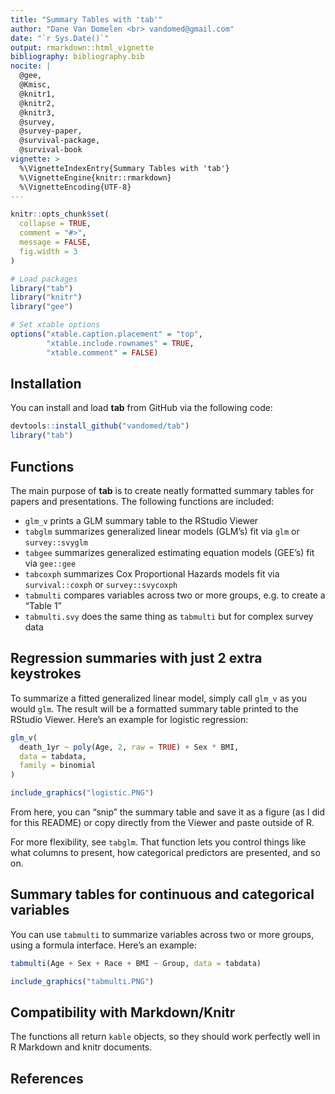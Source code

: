 ---
title: "Summary Tables with 'tab'"
author: "Dane Van Domelen <br> vandomed@gmail.com"
date: "`r Sys.Date()`"
output: rmarkdown::html_vignette
bibliography: bibliography.bib
nocite: | 
  @gee, 
  @Kmisc, 
  @knitr1,
  @knitr2,
  @knitr3,
  @survey, 
  @survey-paper, 
  @survival-package, 
  @survival-book
vignette: >
  %\VignetteIndexEntry{Summary Tables with 'tab'}
  %\VignetteEngine{knitr::rmarkdown}
  %\VignetteEncoding{UTF-8}
---

```{r setup, include = FALSE}
knitr::opts_chunk$set(
  collapse = TRUE,
  comment = "#>", 
  message = FALSE, 
  fig.width = 3
)

# Load packages
library("tab")
library("knitr")
library("gee")

# Set xtable options
options("xtable.caption.placement" = "top", 
        "xtable.include.rownames" = TRUE, 
        "xtable.comment" = FALSE)
```


## Installation

You can install and load **tab** from GitHub via the following code:

```{r, eval = FALSE}
devtools::install_github("vandomed/tab")
library("tab")
```

## Functions

The main purpose of **tab** is to create neatly formatted summary tables for papers and presentations. The following functions are included:

* `glm_v` prints a GLM summary table to the RStudio Viewer
* `tabglm` summarizes generalized linear models (GLM's) fit via `glm` or `survey::svyglm`
* `tabgee` summarizes generalized estimating equation models (GEE's) fit via `gee::gee`
* `tabcoxph` summarizes Cox Proportional Hazards models fit via `survival::coxph` or `survey::svycoxph`
* `tabmulti` compares variables across two or more groups, e.g. to create a "Table 1"
* `tabmulti.svy` does the same thing as `tabmulti` but for complex survey data


## Regression summaries with just 2 extra keystrokes

To summarize a fitted generalized linear model, simply call `glm_v` as you would `glm`. The result will be a formatted summary table printed to the RStudio Viewer. Here's an example for logistic regression:

```{r eval = FALSE}
glm_v(
  death_1yr ~ poly(Age, 2, raw = TRUE) + Sex * BMI, 
  data = tabdata, 
  family = binomial
)
```

```{r out.width = "100%", echo = FALSE}
include_graphics("logistic.PNG")
```

From here, you can "snip" the summary table and save it as a figure (as I did for this README) or copy directly from the Viewer and paste outside of R. 

For more flexibility, see `tabglm`. That function lets you control things like what columns to present, how categorical predictors are presented, and so on.


## Summary tables for continuous and categorical variables

You can use `tabmulti` to summarize variables across two or more groups, using a formula interface. Here's an example:

```{r eval = FALSE}
tabmulti(Age + Sex + Race + BMI ~ Group, data = tabdata)
```

```{r out.width = "100%", echo = FALSE}
include_graphics("tabmulti.PNG")
```


## Compatibility with Markdown/Knitr

The functions all return `kable` objects, so they should work perfectly well in R Markdown and knitr documents. 


## References
